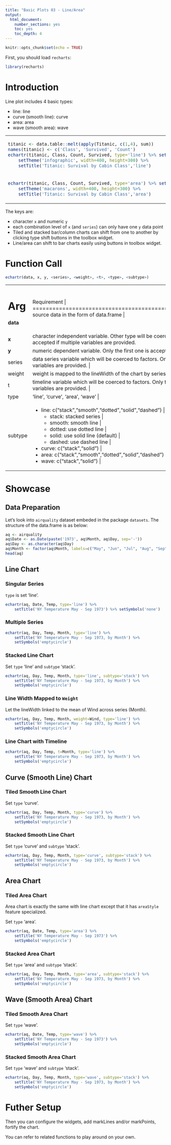 ```yaml
---
title: "Basic Plots 03 - Line/Area"
output: 
  html_document: 
    number_sections: yes
    toc: yes
    toc_depth: 4
---
```


```r
knitr::opts_chunk$set(echo = TRUE)
```

First, you should load `recharts`:
```r
library(recharts)
```

# Introduction

Line plot includes 4 basic types:

- line: line
- curve (smooth line): curve
- area: area
- wave (smooth area): wave

<table id='intro'>
<tr><td>
```r
titanic <- data.table::melt(apply(Titanic, c(1,4), sum))
names(titanic) <- c('Class', 'Survived', 'Count')
echartr(titanic, Class, Count, Survived, type='line') %>% setLegend(pos=3) %>%
    setTheme('infographic', width=400, height=300) %>%
    setTitle('Titanic: Survival by Cabin Class','line')
```
</td>
<td>
```r
echartr(titanic, Class, Count, Survived, type='curve') %>% 
    setTheme('roma', width=400, height=300) %>% setLegend(pos=3) %>%
    setTitle('Titanic: Outcome by Cabin Class','curve')
```
</td></tr>
<tr><td>
```r
echartr(titanic, Class, Count, Survived, type='area') %>% setLegend(pos=3) %>%
    setTheme('macarons', width=400, height=300) %>%
    setTitle('Titanic: Survival by Cabin Class','area')
```
</td>
<td>
```r
echartr(titanic, Class, Count, Survived, type='wave') %>% 
    setTheme('macarons2', width=400, height=300) %>% setLegend(pos=3) %>%
    setTitle('Titanic: Outcome by Cabin Class','wave')
```
</td></tr>
</table>

The keys are:

- character `x` and numeric `y`
- each combination level of `x` (and `series`) can only have one `y` data point
- Tiled and stacked bar/column charts can shift from one to another by clicking type shift buttons in the toolbox widget.
- Line/area can shift to bar charts easily using buttons in toolbox widget.

# Function Call

```r
echartr(data, x, y, <series>, <weight>, <t>, <type>, <subtype>)
```

+---------+--------------------------------------------------------------------+
| Arg     |  Requirement                                                       |
+=========+====================================================================+
| **data**| source data in the form of data.frame                            |
+---------+--------------------------------------------------------------------+
| **x**   | character independent variable. Other type will be coerced to factors. Only the first one is accepted if multiple variables are provided. |
+---------+--------------------------------------------------------------------+
| **y**   | numeric dependent variable. Only the first one is accepted if multiple variables are provided. |
+---------+--------------------------------------------------------------------+
| series  | data series variable which will be coerced to factors. Only the first one is accepted if multiple variables are provided. |
+---------+--------------------------------------------------------------------+
| weight  | weight is mapped to the lineWidth of the chart by series |
+---------+--------------------------------------------------------------------+
|  t      | timeline variable which will be coerced to factors. Only the first one is accepted if multiple variables are provided. |
+---------+--------------------------------------------------------------------+
| type    | 'line', 'curve', 'area', 'wave' |
+---------+--------------------------------------------------------------------+
| subtype | - line: c("stack","smooth","dotted","solid","dashed") | 
|         |      + stack: stacked series |
|         |      + smooth: smooth line |
|         |      + dotted: use dotted line |
|         |      + solid: use solid line (default) |
|         |      + dashed: use dashed line |
|         | - curve: c("stack","solid") |
|         | - area: c("stack","smooth","dotted","solid","dashed")  |
|         | - wave: c("stack","solid") |
+---------+--------------------------------------------------------------------+

# Showcase

## Data Preparation

Let's look into `airquality` dataset embeded in the package `datasets`. The structure of the data.frame is as below:

```r
aq <- airquality
aq$Date <- as.Date(paste('1973', aq$Month, aq$Day, sep='-'))
aq$Day <- as.character(aq$Day)
aq$Month <- factor(aq$Month, labels=c("May", "Jun", "Jul", "Aug", "Sep"))
head(aq)
```

## Line Chart

### Singular Series

`type` is set 'line'.

```r
echartr(aq, Date, Temp, type='line') %>%
    setTitle('NY Temperature May - Sep 1973') %>% setSymbols('none')
```

### Multiple Series

```r
echartr(aq, Day, Temp, Month, type='line') %>%
    setTitle('NY Temperature May - Sep 1973, by Month') %>% 
    setSymbols('emptycircle')
```

### Stacked Line Chart

Set `type` 'line' and `subtype` 'stack'.

```r
echartr(aq, Day, Temp, Month, type='line', subtype='stack') %>%
    setTitle('NY Temperature May - Sep 1973, by Month') %>% 
    setSymbols('emptycircle')
```

### Line Width Mapped to `Weight`

Let the lineWidth linked to the mean of Wind across series (Month).

```r
echartr(aq, Day, Temp, Month, weight=Wind, type='line') %>%
    setTitle('NY Temperature May - Sep 1973, by Month') %>% 
    setSymbols('emptycircle')
```

### Line Chart with Timeline

```r
echartr(aq, Day, Temp, t=Month, type='line') %>%
    setTitle('NY Temperature May - Sep 1973, by Month') %>% 
    setSymbols('emptycircle')
```

## Curve (Smooth Line) Chart

### Tiled Smooth Line Chart

Set `type` 'curve'.

```r
echartr(aq, Day, Temp, Month, type='curve') %>%
    setTitle('NY Temperature May - Sep 1973, by Month') %>% 
    setSymbols('emptycircle')
```

### Stacked Smooth Line Chart

Set `type` 'curve' and `subtype` 'stack'.

```r
echartr(aq, Day, Temp, Month, type='curve', subtype='stack') %>%
    setTitle('NY Temperature May - Sep 1973, by Month') %>% 
    setSymbols('emptycircle')
```

## Area Chart

### Tiled Area Chart

Area chart is exactly the same with line chart except that it has `areaStyle` feature specialized.

Set `type` 'area'.

```r
echartr(aq, Date, Temp, type='area') %>%
    setTitle('NY Temperature May - Sep 1973') %>% 
    setSymbols('emptycircle')
```

### Stacked Area Chart

Set `type` 'area' and `subtype` 'stack'.

```r
echartr(aq, Day, Temp, Month, type='area', subtype='stack') %>%
    setTitle('NY Temperature May - Sep 1973, by Month') %>% 
    setSymbols('emptycircle')
```

## Wave (Smooth Area) Chart

### Tiled Smooth Area Chart

Set `type` 'wave'.

```r
echartr(aq, Date, Temp, type='wave') %>%
    setTitle('NY Temperature May - Sep 1973') %>% 
    setSymbols('emptycircle')
```

### Stacked Smooth Area Chart

Set `type` 'wave' and `subtype` 'stack'.

```r
echartr(aq, Day, Temp, Month, type='wave', subtype='stack') %>%
    setTitle('NY Temperature May - Sep 1973, by Month') %>% 
    setSymbols('emptycircle')
```

# Futher Setup

Then you can configure the widgets, add markLines and/or markPoints, fortify the chart.

You can refer to related functions to play around on your own.

